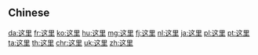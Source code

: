 {{also|這裡|這裏}}
==Chinese==
{{zh-see|這裡}}

[[da:这里]]
[[fr:这里]]
[[ko:这里]]
[[hu:这里]]
[[mg:这里]]
[[fj:这里]]
[[nl:这里]]
[[ja:这里]]
[[pl:这里]]
[[pt:这里]]
[[ta:这里]]
[[th:这里]]
[[chr:这里]]
[[uk:这里]]
[[zh:这里]]
